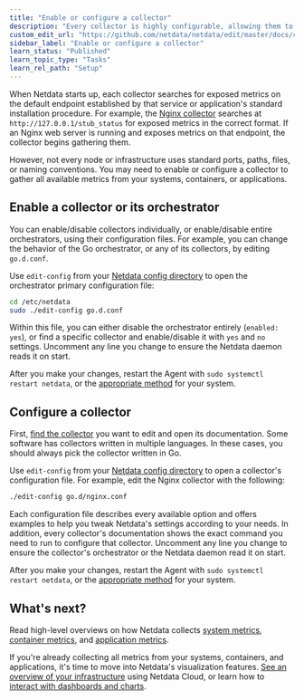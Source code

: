```yaml
---
title: "Enable or configure a collector"
description: "Every collector is highly configurable, allowing them to collect metrics from any node and any infrastructure."
custom_edit_url: "https://github.com/netdata/netdata/edit/master/docs/collect/enable-configure.md"
sidebar_label: "Enable or configure a collector"
learn_status: "Published"
learn_topic_type: "Tasks"
learn_rel_path: "Setup"
---
```



When Netdata starts up, each collector searches for exposed metrics on the default endpoint established by that service
or application's standard installation procedure. For example, the [Nginx
collector](https://github.com/netdata/go.d.plugin/blob/master/modules/nginx/README.md) searches at
`http://127.0.0.1/stub_status` for exposed metrics in the correct format. If an Nginx web server is running and exposes
metrics on that endpoint, the collector begins gathering them.

However, not every node or infrastructure uses standard ports, paths, files, or naming conventions. You may need to
enable or configure a collector to gather all available metrics from your systems, containers, or applications.

## Enable a collector or its orchestrator

You can enable/disable collectors individually, or enable/disable entire orchestrators, using their configuration files.
For example, you can change the behavior of the Go orchestrator, or any of its collectors, by editing `go.d.conf`.

Use `edit-config` from your [Netdata config directory](/docs/nightly/concepts/configure-the-netdata-agent#the-netdata-config-directory) to open
the orchestrator primary configuration file:

```bash
cd /etc/netdata
sudo ./edit-config go.d.conf
```

Within this file, you can either disable the orchestrator entirely (`enabled: yes`), or find a specific collector and
enable/disable it with `yes` and `no` settings. Uncomment any line you change to ensure the Netdata daemon reads it on
start.

After you make your changes, restart the Agent with `sudo systemctl restart netdata`, or the [appropriate
method](https://github.com/netdata/netdata/blob/master/docs/configure/start-stop-restart.md) for your system.

## Configure a collector

First, [find the collector](/docs/nightly/references/collectors/supported-collectors-list) you want to edit and open its documentation. Some software has
collectors written in multiple languages. In these cases, you should always pick the collector written in Go.

Use `edit-config` from your [Netdata config directory](/docs/nightly/concepts/configure-the-netdata-agent#the-netdata-config-directory) to open a
collector's configuration file. For example, edit the Nginx collector with the following:

```bash
./edit-config go.d/nginx.conf
```

Each configuration file describes every available option and offers examples to help you tweak Netdata's settings
according to your needs. In addition, every collector's documentation shows the exact command you need to run to
configure that collector. Uncomment any line you change to ensure the collector's orchestrator or the Netdata daemon
read it on start.

After you make your changes, restart the Agent with `sudo systemctl restart netdata`, or the [appropriate
method](https://github.com/netdata/netdata/blob/master/docs/configure/start-stop-restart.md) for your system.

## What's next?

Read high-level overviews on how Netdata collects [system metrics](/docs/nightly/concepts/system-metrics), [container
metrics](https://github.com/netdata/netdata/blob/master/docs/collect/container-metrics.md), and [application metrics](/docs/nightly/concepts/application-metrics).

If you're already collecting all metrics from your systems, containers, and applications, it's time to move into
Netdata's visualization features. [See an overview of your infrastructure](/docs/nightly/operations/netdata-cloud-visualizations/see-an-overview-of-your-infrastructure)
using Netdata Cloud, or learn how to [interact with dashboards and
charts](https://github.com/netdata/netdata/blob/master/docs/visualize/interact-dashboards-charts.md).


